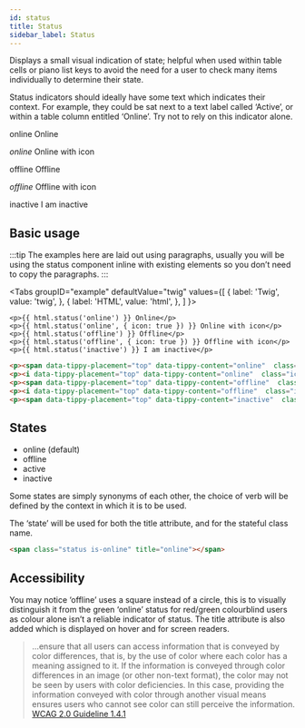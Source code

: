 ```yaml
---
id: status
title: Status
sidebar_label: Status
---
```



Displays a small visual indication of state; helpful when used within table cells or piano list keys to avoid the need for a user to check many items individually to determine their state.

Status indicators should ideally have some text which indicates their context. For example, they could be sat next to a text label called ‘Active’, or within a table column entitled ‘Online’. Try not to rely on this indicator alone.

<div className="d-example">
  <p><span data-tippy-placement="top" data-tippy-content="online" className="status is-online"><span className="hide">online</span></span> Online</p>
  <p><i data-tippy-placement="top" data-tippy-content="online" className="icon-check-circle status--icon is-online"><span className="hide">online</span></i> Online with icon</p>
  <p><span data-tippy-placement="top" data-tippy-content="offline" className="status is-offline"><span className="hide">offline</span></span> Offline</p>
  <p><i data-tippy-placement="top" data-tippy-content="offline" className="icon-times-rectangle status--icon is-offline"><span className="hide">offline</span></i> Offline with icon</p>
  <p><span data-tippy-placement="top" data-tippy-content="inactive" className="status is-inactive"><span className="hide">inactive</span></span> I am inactive</p>
</div>

## Basic usage

:::tip
The examples here are laid out using paragraphs, usually you will be using the status component inline with existing elements so you don’t need to copy the paragraphs.
:::

<Tabs
  groupID="example"
  defaultValue="twig"
  values={[
    { label: 'Twig', value: 'twig', },
    { label: 'HTML', value: 'html', },
  ]
}>
<TabItem value="twig">

```twig
<p>{{ html.status('online') }} Online</p>
<p>{{ html.status('online', { icon: true }) }} Online with icon</p>
<p>{{ html.status('offline') }} Offline</p>
<p>{{ html.status('offline', { icon: true }) }} Offline with icon</p>
<p>{{ html.status('inactive') }} I am inactive</p>
```

</TabItem>
<TabItem value="html">

```html
<p><span data-tippy-placement="top" data-tippy-content="online"  class="status is-online"><span class="hide">online</span></span> Online</p>
<p><i data-tippy-placement="top" data-tippy-content="online"  class="icon-check-circle status--icon is-online"><span class="hide">online</span></i> Online with icon</p>
<p><span data-tippy-placement="top" data-tippy-content="offline"  class="status is-offline"><span class="hide">offline</span></span> Offline</p>
<p><i data-tippy-placement="top" data-tippy-content="offline"  class="icon-times-rectangle status--icon is-offline"><span class="hide">offline</span></i> Offline with icon</p>
<p><span data-tippy-placement="top" data-tippy-content="inactive"  class="status is-inactive"><span class="hide">inactive</span></span> I am inactive</p>
```

</TabItem>
</Tabs>

## States

* online (default)
* offline
* active
* inactive

Some states are simply synonyms of each other, the choice of verb will be defined by the context in which it is to be used.

The ‘state’ will be used for both the title attribute, and for the stateful class name.

```html
<span class="status is-online" title="online"></span>
```

## Accessibility

You may notice ‘offline’ uses a square instead of a circle, this is to visually distinguish it from the green ‘online’ status for red/green colourblind users as colour alone isn’t a reliable indicator of status. The title attribute is also added which is displayed on hover and for screen readers.

 > …ensure that all users can access information that is conveyed by color differences, that is, by the use of color where each color has a meaning assigned to it. If the information is conveyed through color differences in an image (or other non-text format), the color may not be seen by users with color deficiencies. In this case, providing the information conveyed with color through another visual means ensures users who cannot see color can still perceive the information. [WCAG 2.0 Guideline 1.4.1](http://www.w3.org/TR/UNDERSTANDING-WCAG20/visual-audio-contrast-without-color.html)